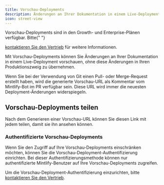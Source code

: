 ```yaml
---
title: Vorschau-Deployments
description: Änderungen an Ihrer Dokumentation in einem Live-Deployment vorschauen
icon: street-view
---
```


<Info>
  Vorschau-Deployments sind in den Growth- und Enterprise-Plänen verfügbar. Bitte{" "}

  <a href="mailto:sales@mintlify.com">kontaktieren Sie den Vertrieb</a> für weitere Informationen.
</Info>

Mit Vorschau-Deployments können Sie Änderungen an Ihrer Dokumentation in einem Live-Deployment vorschauen, ohne diese Änderungen in Ihren Produktionszweig zu übernehmen.

Wenn Sie bei der Verwendung von Git einen Pull- oder Merge-Request erstellt haben, wird die generierte Vorschau-URL als Kommentar vom Mintlify-Bot im PR verfügbar sein. Diese URL wird immer die neuesten Deployment-Änderungen widerspiegeln.

## Vorschau-Deployments teilen

Nach dem Generieren einer Vorschau-URL können Sie diesen Link mit jedem teilen, damit sie ihn ansehen können.

### Authentifizierte Vorschau-Deployments

Wenn Sie den Zugriff auf Ihre Vorschau-Deployments einschränken möchten, können Sie die Vorschau-Deployment-Authentifizierung einrichten. Bei dieser Authentifizierungsmethode können nur authentifizierte Mintlify-Benutzer auf Ihre Vorschau-Deployments zugreifen.

Um die Vorschau-Deployment-Authentifizierung einzurichten, bitte [kontaktieren Sie den Vertrieb](mailto:sales@mintlify.com).

